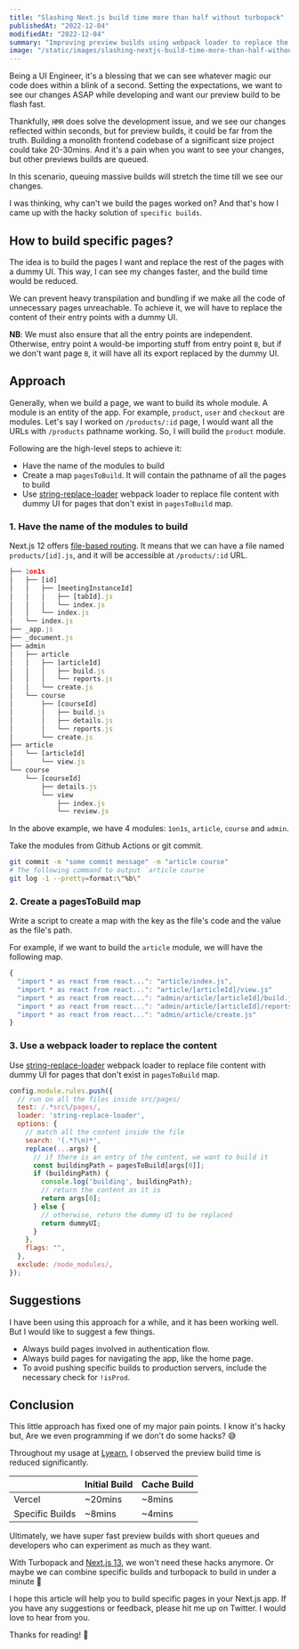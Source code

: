 ```yaml
---
title: "Slashing Next.js build time more than half without turbopack"
publishedAt: "2022-12-04"
modifiedAt: "2022-12-04"
summary: "Improving preview builds using webpack loader to replace the unnecessary pages with a dummy UI."
image: "/static/images/slashing-nextjs-build-time-more-than-half-without-turbopack/banner.png"
---
```


Being a UI Engineer, it's a blessing that we can see whatever magic our code does within a blink of a second. Setting the expectations, we want to see our changes ASAP while developing and want our preview build to be flash fast.

Thankfully, `HMR` does solve the development issue, and we see our changes reflected within seconds, but for preview builds, it could be far from the truth. Building a monolith frontend codebase of a significant size project could take 20-30mins. And it's a pain when you want to see your changes, but other previews builds are queued.

In this scenario, queuing massive builds will stretch the time till we see our changes.

I was thinking, why can't we build the pages worked on? And that's how I came up with the hacky solution of `specific builds`.

## How to build specific pages?

The idea is to build the pages I want and replace the rest of the pages with a dummy UI. This way, I can see my changes faster, and the build time would be reduced.

We can prevent heavy transpilation and bundling if we make all the code of unnecessary pages unreachable. To achieve it, we will have to replace the content of their entry points with a dummy UI.

**NB**: We must also ensure that all the entry points are independent. Otherwise, entry point `A` would-be importing stuff from entry point `B`, but if we don't want page `B`, it will have all its export replaced by the dummy UI.

## Approach

Generally, when we build a page, we want to build its whole module. A module is an entity of the app. For example, `product`, `user` and `checkout` are modules.
Let's say I worked on `/products/:id` page, I would want all the URLs with `/products` pathname working. So, I will build the `product` module.

Following are the high-level steps to achieve it:
- Have the name of the modules to build
- Create a map `pagesToBuild`. It will contain the pathname of all the pages to build
- Use [string-replace-loader](https://www.npmjs.com/package/string-replace-loader) webpack loader to replace file content with dummy UI for pages that don't exist in `pagesToBuild` map.

### 1. Have the name of the modules to build

Next.js 12 offers [file-based routing](https://nextjs.org/docs/routing/introduction). It means that we can have a file named `products/[id].js`, and it will be accessible at `/products/:id` URL. 


```js
├── 1on1s
│   ├── [id]
│   │   ├── [meetingInstanceId]
│   │   │   ├── [tabId].js
│   │   │   └── index.js
│   │   └── index.js
│   └── index.js
├── _app.js
├── _document.js
├── admin
│   ├── article
│   │   ├── [articleId]
│   │   │   ├── build.js
│   │   │   └── reports.js
│   │   └── create.js
│   └── course
│       ├── [courseId]
│       │   ├── build.js
│       │   ├── details.js
│       │   └── reports.js
│       └── create.js
├── article
│   └── [articleId]
│       └── view.js
└── course
    └── [courseId]
        ├── details.js
        └── view
            ├── index.js
            └── review.js
```

In the above example, we have 4 modules: `1on1s`, `article`, `course` and `admin`.

Take the modules from Github Actions or git commit.

```bash
git commit -m "some commit message" -m "article course"
# The following command to output `article course`
git log -1 --pretty=format:\"%b\"
```

### 2. Create a pagesToBuild map

Write a script to create a map with the key as the file's code and the value as the file's path.

For example, if we want to build the `article` module, we will have the following map.

```js
{
  "import * as react from react...": "article/index.js",
  "import * as react from react...": "article/[articleId]/view.js"
  "import * as react from react...": "admin/article/[articleId]/build.js"
  "import * as react from react...": "admin/article/[articleId]/reports.js"
  "import * as react from react...": "admin/article/create.js"
}
```

### 3. Use a webpack loader to replace the content

Use [string-replace-loader](https://www.npmjs.com/package/string-replace-loader) webpack loader to replace file content with dummy UI for pages that don't exist in `pagesToBuild` map.

```js
config.module.rules.push({
  // run on all the files inside src/pages/
  test: /.*src\/pages/,
  loader: 'string-replace-loader',
  options: {
    // match all the content inside the file
    search: '(.*?\n)*',
    replace(...args) {
      // if there is an entry of the content, we want to build it
      const buildingPath = pagesToBuild[args[0]];
      if (buildingPath) {
        console.log('building', buildingPath);
        // return the content as it is
        return args[0];
      } else {
        // otherwise, return the dummy UI to be replaced
        return dummyUI;
      }
    },
    flags: "",
  },
  exclude: /node_modules/,
});
```

## Suggestions

I have been using this approach for a while, and it has been working well. But I would like to suggest a few things.

- Always build pages involved in authentication flow.
- Always build pages for navigating the app, like the home page.
- To avoid pushing specific builds to production servers, include the necessary check for `!isProd`.


## Conclusion

This little approach has fixed one of my major pain points. I know it's hacky but, Are we even programming if we don't do some hacks? 😅

Throughout my usage at [Lyearn](https://www.lyearn.com/?ref=iamsaumya), I observed the preview build time is reduced significantly. 

|  | Initial Build | Cache Build |
| --- | --- | --- |
| Vercel | ~20mins | ~8mins |
| Specific Builds | ~8mins | ~4mins |

Ultimately, we have super fast preview builds with short queues and developers who can experiment as much as they want. 

With Turbopack and [Next.js 13](https://nextjs.org/blog/next-13), we won't need these hacks anymore. Or maybe we can combine specific builds and turbopack to build in under a minute 🙈

I hope this article will help you to build specific pages in your Next.js app. If you have any suggestions or feedback, please hit me up on Twitter. I would love to hear from you.

Thanks for reading! 🙏
